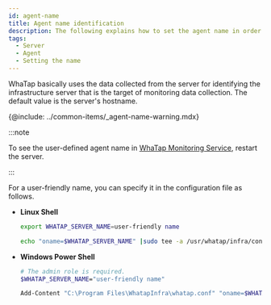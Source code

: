 ```yaml
---
id: agent-name
title: Agent name identification
description: The following explains how to set the agent name in order to identify the monitoring target.
tags:
  - Server
  - Agent
  - Setting the name
---
```


WhaTap basically uses the data collected from the server for identifying the infrastructure server that is the target of monitoring data collection. The default value is the server's hostname.

{@include: ../common-items/_agent-name-warning.mdx}

:::note

To see the user-defined agent name in [WhaTap Monitoring Service](https://service.whatap.io), restart the server.

:::

For a user-friendly name, you can specify it in the configuration file as follows.

-   **Linux Shell**

    ```bash title=SH
    export WHATAP_SERVER_NAME=user-friendly name

    echo "oname=$WHATAP_SERVER_NAME" |sudo tee -a /usr/whatap/infra/conf/whatap.conf
    ```

-   **Windows Power Shell** 

    ```bash title=SH
    # The admin role is required.
    $WHATAP_SERVER_NAME="user-friendly name"

    Add-Content "C:\Program Files\WhatapInfra\whatap.conf" "oname=$WHATAP_SERVER_NAME"
    ```
